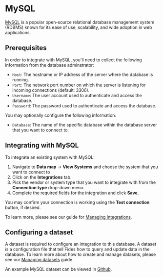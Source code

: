
# MySQL
[MySQL](https://MySQL.org/) is a popular open-source relational database management system (RDBMS) known for its ease of use, scalability, and wide adoption in web applications.

## Prerequisites
In order to integrate with MySQL, you'll need to collect the following information from the database adminstrator:

- `Host`: The hostname or IP address of the server where the database is running.
- `Port`: The network port number on which the server is listening for incoming connections (default: 3306).
- `Username`: The user account used to authenticate and access the database.
- `Password`: The password used to authenticate and access the database.

You may optionally configure the following information:
- `Database`: The name of the specific database within the database server that you want to connect to.


## Integrating with MySQL
To integrate an existing system with MySQL: 

1. Navigate to **Data map** → **View Systems** and choose the system that you want to connect to
2. Click on the **Integrations** tab.
3. Pick the vendor or system type that you want to integrate with from the **Connection type** drop-down menu.
4. Complete the required fields for the integration and click **Save**. 

You may confirm your connection is working using the **Test connection** button, if desired.

To learn more, please see our guide for [Managing Integrations](/user-guides/integrations/manage-integrations).

## Configuring a dataset
A dataset is required to configure an integration to this database. A dataset is a configuration file that tell Fides how to query and update data in the database. To learn more about how to create and manage datasets, please see our [Managing datasets](/user-guides/integrations/manage-datasets) guide.

An example MySQL dataset can be viewed in [Github](https://github.com/ethyca/fides/blob/main/data/dataset/mysql_example_test_dataset.yml).



